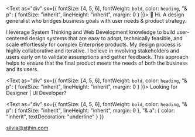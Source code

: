 <Text as="div" sx={{ fontSize: [4, 5, 6], fontWeight: `bold`, color: `heading`, "& p": { fontSize: "inherit", lineHeight: "inherit", margin: 0 } }}>
  👋 Hi.
</Text>
<Text as="div">
  A design generalist who bridges business goals with user needs & product
  strategy.
</Text>

<Text as="div">
  I leverage System Thinking and Web Development knowledge to build
  user-centered design systems that are easy to adopt, technically feasible, and
  scale effortlessly for complex Enterprise products.
</Text>

<Text as="div">
  My design process is highly collaborative and iterative. I believe in
  involving stakeholders and users early on to validate assumptions and gather
  feedback. This approach helps to ensure that the final product meets the needs
  of both the business and its users.
</Text>

<Text as="div" sx={{ fontSize: [4, 5, 6], fontWeight: `bold`, color: `heading`, "& p": { fontSize: "inherit", lineHeight: "inherit", margin: 0 } }}>
  Looking for Designer | UI Developer?
</Text>

<Text
  as="div"
  sx={{
    fontSize: [4, 5, 6],
    fontWeight: `bold`,
    color: `heading`,
    "& p": { fontSize: "inherit", lineHeight: "inherit", margin: 0 },
    "& a": { color: "inherit", textDecoration: "underline" }
  }}
>
  silvia@stjhin.com
</Text>
